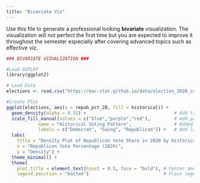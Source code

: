 ```yaml
---
title: "Bivariate Viz"
---
```


Use this file to generate a professional looking **bivariate** visualization.  The visualization will not perfect the first time but you are expected to improve it throughout the semester especially after covering advanced topics such as effective viz.

```r
### BIVARIATE VIZUALIZATION ###

#Load GGPLOT 
library(ggplot2)

# Load Data
elections <- read.csv("https://mac-stat.github.io/data/election_2020_county.csv")

#Create Plot
ggplot(elections, aes(x = repub_pct_20, fill = historical)) +
  geom_density(alpha = 0.55) +                                 # Add transparency
  scale_fill_manual(values = c("blue","purple","red"),         # Add partisan colors                
            name = "Historical Voting Pattern",                # Added title to the legend
            labels = c("Democrat", "Swing", "Republican")) +   # Add labels 
  labs(
    title = "Density Plot of Republican Vote Share in 2020 by Historical Vote",
    x = "Republican Vote Percentage (2020)",
    y = "Density") +
  theme_minimal() +
  theme(
    plot.title = element_text(hjust = 0.5, face = "bold"), # Center and bold the title
    legend.position = "bottom")                            # Place legend at the bottom
```

